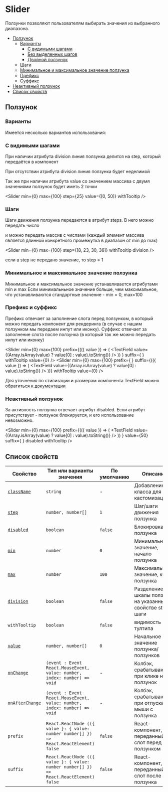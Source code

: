 

# Slider

Ползунки позволяют пользователям выбирать значения из выбранного диапазона.

- [Ползунок](#Ползунок)
  - [Варианты](#варианты)
    - [С видимыми шагами](#разделенный)
    - [Без выделенных шагов](#целый)
    - [Двойной ползунок](#двойной)
  - [Шаги](#шаги)
  - [Минимальное и максимальное значение ползунка](#минимальное-и-максимальное-значение)
  - [Префикс](#префикс)
  - [Суффикс](#суффикс)
- [Неактивный ползунок](#неактивный-ползунок)
- [Список свойств](#свойства)

## Ползунок

### Варианты

Имеется несколько вариантов использования:

### С видимыми шагами

При наличии атрибута division линия ползунка делится на step, который передаётся в компонент

<Slider min={0} max={100} step={25} withTooltip division />

При отсутствии атрибута division линия ползунка будет неделимой

<Slider min={0} max={100} step={25} withTooltip />

Так же при наличии атрибута value со значением массива с двумя значениями ползунок будет иметь 2 точки

<Slider min={0} max={100} step={25} value={[0, 50]} withTooltip />

### Шаги

Шаги движения ползунка передаются в атрибут steps. В него можно передать число

<Slider min={0} max={100} step={10} withTooltip division />

и можно передать массив с числами (каждый элемент массива является длинной конкретного промежутка в диапазон от min до max)

<Slider min={0} max={100} step={[8, 23, 30, 36]} withTooltip division />

если в step не передано значение, то step = 1

<Slider min={0} max={100} withTooltip division />

### Минимальное и максимальное значение ползунка

Минимальное и максимальное значение устанавливается атрибутами min и max
Если минимальньное значение больше, чем максимальное, что устанавливаются стандартные значение - min = 0, max=100

### Префикс и суффикс

Префикс отвечает за заполнение слота перед ползунком, в который можно передать компонент для рендеринга (в случае с нашим ползунком мы передаем инпут или иконку).
Суффикс отвечает за заполнение слота после ползунка (в который так же можно передать инпут или иконку)

<Slider
min={0}
max={100}
prefix={(({ value }) => (
<TextField value={(Array.isArray(value) ? value[0] : value).toString()} />
))
}
suffix={
<IconSettings />}
withTooltip
value={0}
/>
<Slider 
  min={0} 
  max={100} 
  prefix={<IconSettings />
}
suffix={(({ value }) => (
<TextField value={(Array.isArray(value) ? value[0] : value).toString()} />
))}
withTooltip
value={0}
/>

Для уточнения по стилизации и размерам компонента TextField можно обратиться к [документации](??path=/docs/components-textfield--playground)

### Неактивный ползунок

За активность ползунка отвечает атрибут disabled. Если атрибут присутствует - ползунок блокируется, и его использование невозможно.

<Slider min={0} max={100} value={50} step={25} withTooltip disabled />
<Slider min={0} max={100} value={25} step={25} withTooltip division disabled />
<Slider min={0} max={100} step={10} value={[20, 70]} withTooltip division disabled />

<Slider
min={0}
max={100}
prefix={(({ value }) => (
<TextField value={(Array.isArray(value) ? value[0] : value).toString()} />
))
}
value={50}
suffix={
<IconSettings />}
disabled
withTooltip
/>

## Список свойств

| Свойство                                               | Тип или варианты значения                                                               | По умолчанию | Описание                                                    |
| ------------------------------------------------------ | --------------------------------------------------------------------------------------- | ------------ | ----------------------------------------------------------- |
| [`className`](#класс)                                  | `string`                                                                                | -            | Добавление класса для кастомизации                          |
| [`step`](#внешний-вид)                                 | `number, number[]`                                                                      | `1`          | Шаг/шаги движения ползунка                                  |
| [`disabled`](#disabled)                                | `boolean`                                                                               | `false`      | Блокировка ползунка                                         |
| [`min`](#Минимальное-и-максимальное-значение-ползунка) | `number`                                                                                | `0`          | Минимально значение, начало ползунка                        |
| [`max`](#Минимальное-и-максимальное-значение-ползунка) | `number`                                                                                | `100`        | Максимальное значение, конец ползунка                       |
| [`division`](#деление)                                 | `boolean`                                                                               | `false`      | Разделение шкалы ползунка на указанный в свойстве step шаги |
| `withTooltip`                                          | `boolean`                                                                               | `false`      | видимость тултипа                                           |
| [`value`](#значение)                                   | `number, number[]`                                                                      | `0`          | Начальное значение ползунка/ползунков                       |
| [`onChange`](#размер-иконки)                           | `(event : Event React.MouseEvent, value: number, index: number) => void`                | -            | Колбэк, срабатывающий при клике на ползунок                 |
| [`onAfterChange`](#размер-иконки)                      | `(event : Event React.MouseEvent, value: number, index: number) => void`                | -            | Колбэк, срабатывающий при отпускании мыши с ползунка        |
| `prefix`                                               | `React.ReactNode (({ value }: { value: number number[] }) => React.ReactElement) false` | `false`      | React-компонент, переданный в слот перед ползунком          |
| `suffix`                                               | `React.ReactNode (({ value }: { value: number number[] }) => React.ReactElement) false` | `false`      | React-компонент, переданный в слот после ползунка           |
